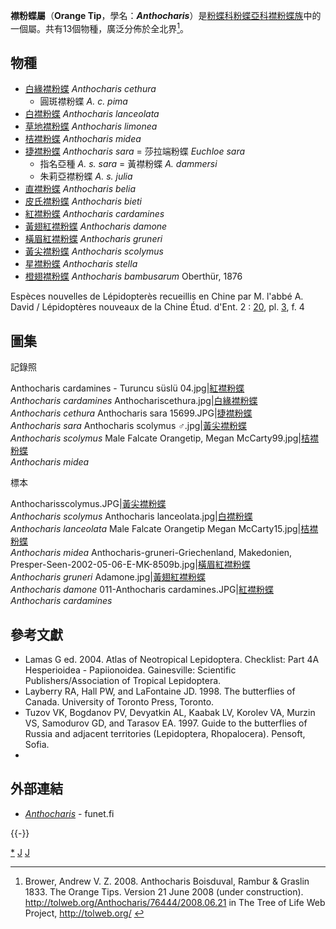 {{NoteTA
|G1=Butterfly
}}
{{Automatic taxobox
| taxon = Anthocharis
| image = Anthocharis cardamines - Turuncu süslü 16.jpg
| image_caption = [[紅襟粉蝶|紅襟粉蝶]]<br />''Anthocharis cardamines''
| authority = Boisduval, Rambur, Duméril & Graslin, 1833
| type_species = [[紅襟粉蝶|紅襟粉蝶]]<br />''Papilio cardamines''
| type_species_authority = Linnaeus, 1758
| subdivision_ranks = 物種
| subdivision = 共13種，詳閱正文。
| synonyms = 
* ''Midea'' <small>Alphéraky, 1913</small>
* ''Tetracharis'' <small>Grote, 1898</small>
* ''Paramidea'' <small>Kuznetsov, 1929</small>
* ''Falcapica'' <small>Klots, 1930</small>
}}

'''襟粉蝶屬'''（'''Orange Tip'''，學名：'''''Anthocharis'''''）是[[粉蝶科|粉蝶科]][[粉蝶亞科|粉蝶亞科]][[襟粉蝶族|襟粉蝶族]]中的一個屬。共有13個物種，廣泛分佈於全北界<ref name=tol>Brower, Andrew V. Z. 2008. Anthocharis Boisduval, Rambur & Graslin 1833. The Orange Tips. Version 21 June 2008 (under construction). http://tolweb.org/Anthocharis/76444/2008.06.21 in The Tree of Life Web Project, http://tolweb.org/ {{Wayback|url=http://tolweb.org/ |date=20110515100516 }} {{en}}</ref>。

== 物種 ==
* [[白緣襟粉蝶|白緣襟粉蝶]] ''Anthocharis cethura''
** 圓斑襟粉蝶 ''A. c. pima''
* [[白襟粉蝶|白襟粉蝶]] ''Anthocharis lanceolata''
* [[草地襟粉蝶|草地襟粉蝶]] ''Anthocharis limonea''
* [[桔襟粉蝶|桔襟粉蝶]] ''Anthocharis midea''
* [[捷襟粉蝶|捷襟粉蝶]] ''Anthocharis sara'' = 莎拉端粉蝶 ''Euchloe sara''
** 指名亞種 ''A. s. sara'' = 黃襟粉蝶 ''A. dammersi''
** 朱莉亞襟粉蝶 ''A. s. julia''
* [[直襟粉蝶|直襟粉蝶]] ''Anthocharis belia''
* [[皮氏襟粉蝶|皮氏襟粉蝶]] ''Anthocharis bieti''
* [[紅襟粉蝶|紅襟粉蝶]] ''Anthocharis cardamines''
* [[黃翅紅襟粉蝶|黃翅紅襟粉蝶]] ''Anthocharis damone''
* [[橫眉紅襟粉蝶|橫眉紅襟粉蝶]] ''Anthocharis gruneri''
* [[黃尖襟粉蝶|黃尖襟粉蝶]] ''Anthocharis scolymus''
* [[星襟粉蝶|星襟粉蝶]] ''Anthocharis stella''
* [[橙翅襟粉蝶|橙翅襟粉蝶]] ''Anthocharis bambusarum'' <ref>Oberthür, 1876
Espèces nouvelles de Lépidopterès recueillis en Chine par M. l'abbé A. David / Lépidoptères nouveaux de la Chine Étud. d'Ent. 2 : [http://archive.org/stream/tudesdentomolo02ober#page/20/mode/1up 20], pl. [http://archive.org/stream/tudesdentomolo02ober#page/n46/mode/1up 3], f. 4</ref>

== 圖集 ==
;記錄照
<gallery>
Anthocharis cardamines - Turuncu süslü 04.jpg|[[紅襟粉蝶|紅襟粉蝶]]<br />''Anthocharis cardamines''
Anthochariscethura.jpg|[[白緣襟粉蝶|白緣襟粉蝶]]<br />''Anthocharis cethura''
Anthocharis sara 15699.JPG|[[捷襟粉蝶|捷襟粉蝶]]<br />''Anthocharis sara''
Anthocharis scolymus ♂.jpg|[[黃尖襟粉蝶|黃尖襟粉蝶]]<br />''Anthocharis scolymus''
Male Falcate Orangetip, Megan McCarty99.jpg|[[桔襟粉蝶|桔襟粉蝶]]<br />''Anthocharis midea''
</gallery>
;標本
<gallery>
Anthocharisscolymus.JPG|[[黃尖襟粉蝶|黃尖襟粉蝶]]<br />''Anthocharis scolymus''
Anthocharis lanceolata.jpg|[[白襟粉蝶|白襟粉蝶]]<br />''Anthocharis lanceolata''
Male Falcate Orangetip Megan McCarty15.jpg|[[桔襟粉蝶|桔襟粉蝶]]<br />''Anthocharis midea''
Anthocharis-gruneri-Griechenland, Makedonien, Presper-Seen-2002-05-06-E-MK-8509b.jpg|[[橫眉紅襟粉蝶|橫眉紅襟粉蝶]]<br />''Anthocharis gruneri''
Adamone.jpg|[[黃翅紅襟粉蝶|黃翅紅襟粉蝶]]<br />''Anthocharis damone''
011-Anthocharis cardamines.JPG|[[紅襟粉蝶|紅襟粉蝶]]<br />''Anthocharis cardamines''
</gallery>

== 參考文獻 ==
{{Reflist}}
* Lamas G ed. 2004. Atlas of Neotropical Lepidoptera. Checklist: Part 4A Hesperioidea - Papiionoidea. Gainesville: Scientific Publishers/Association of Tropical Lepidoptera.
* Layberry RA, Hall PW, and LaFontaine JD. 1998. The butterflies of Canada. University of Toronto Press, Toronto.
* Tuzov VK, Bogdanov PV, Devyatkin AL, Kaabak LV, Korolev VA, Murzin VS, Samodurov GD, and Tarasov EA. 1997. Guide to the butterflies of Russia and adjacent territories (Lepidoptera, Rhopalocera). Pensoft, Sofia.
* {{Cite book | author = 寿建新 周尧 李宇飞 | title = 世界蝴蝶分類名錄 | location = 中國 | publisher = 陝西科學技術出版社 | date = 2006-04-01 | ISBN = 9787536936768 | language= zh-hans }}

== 外部連結 ==
* [http://ftp.funet.fi/pub/sci/bio/life/insecta/lepidoptera/ditrysia/papilionoidea/pieridae/pierinae/anthocharis/ ''Anthocharis'']{{Wayback|url=http://ftp.funet.fi/pub/sci/bio/life/insecta/lepidoptera/ditrysia/papilionoidea/pieridae/pierinae/anthocharis/ |date=20170513163114 }} - funet.fi
{{Commons category| Anthocharis}}
{{Taxonbar}}

{{襟粉蝶屬}}
{{-}}
{{粉蝶亞科|state=expanded}}

[[Category:襟粉蝶屬|*]]
[[Category:襟粉蝶族|J]]
[[Category:1833年描述的分类群|J]]